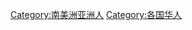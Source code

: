 {{Portal|中国}}
{{Seealso|中国移民史}}

[[Category:南美洲亚洲人|Category:南美洲亚洲人]]
[[Category:各国华人|Category:各国华人]]